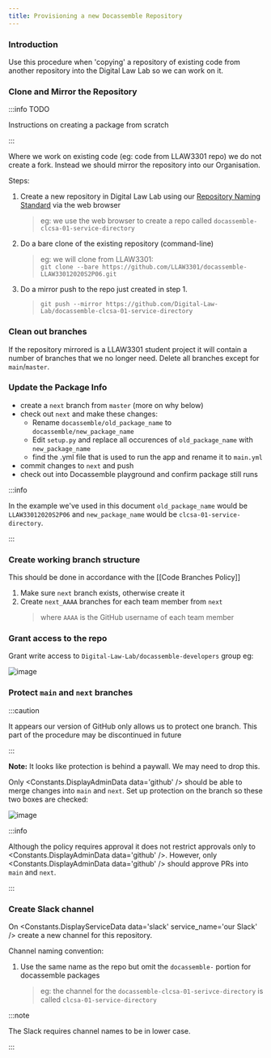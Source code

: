 ```yaml
---
title: Provisioning a new Docassemble Repository
---
```


### Introduction
Use this procedure when 'copying' a repository of existing code from another repository into the Digital Law Lab so we can work on it.

### Clone and Mirror the Repository

:::info TODO

Instructions on creating a package from scratch

:::

Where we work on existing code (eg: code from LLAW3301 repo) we do not create a fork.  Instead we should mirror the repository into our Organisation.

Steps:

1. Create a new repository in Digital Law Lab using our [Repository Naming Standard](/policies/repository-naming-standard) via the web browser
    > eg: we use the web browser to create a repo called `docassemble-clcsa-01-service-directory`
2. Do a bare clone of the existing repository (command-line)
    > eg: we will clone from LLAW3301:  
    > `git clone --bare https://github.com/LLAW3301/docassemble-LLAW33012020S2P06.git`
3. Do a mirror push to the repo just created in step 1.
    > `git push --mirror https://github.com/Digital-Law-Lab/docassemble-clcsa-01-service-directory`

### Clean out branches
If the repository mirrored is a LLAW3301 student project it will contain a number of branches that we no longer need.  Delete all branches except for `main`/`master`.

### Update the Package Info
- create a `next` branch from `master` (more on why below)
- check out `next` and make these changes:
  - Rename `docassemble/old_package_name` to `docassemble/new_package_name`
  - Edit `setup.py` and replace all occurences of `old_package_name` with `new_package_name`
  - find the .yml file that is used to run the app and rename it to `main.yml`
- commit changes to `next` and push
- check out into Docassemble playground and confirm package still runs

:::info

In the example we've used in this document `old_package_name` would be `LLAW33012020S2P06` and `new_package_name` would be `clcsa-01-service-directory`.

:::

### Create working branch structure
This should be done in accordance with the [[Code Branches Policy]]

1. Make sure `next` branch exists, otherwise create it
1. Create `next_AAAA` branches for each team member from `next`
    > where `AAAA` is the GitHub username of each team member

### Grant access to the repo
Grant write access to `Digital-Law-Lab/docassemble-developers` group eg:

![image](/img/docs/provision-add-teams.png)


### Protect `main` and `next` branches

:::caution

It appears our version of GitHub only allows us to protect one branch.  This 
part of the procedure may be discontinued in future

:::

**Note:** It looks like protection is behind a paywall.  We may need to drop this.

Only <Constants.DisplayAdminData data='github' /> should be able to merge changes into `main` and `next`.  Set up protection on the branch so these two boxes are checked:

![image](/img/docs/provision-protection.png)

:::info

Although the policy requires approval it does not restrict approvals only to <Constants.DisplayAdminData data='github' />.  However, only <Constants.DisplayAdminData data='github' /> should approve PRs into `main` and `next`.

:::

### Create Slack channel
On <Constants.DisplayServiceData data='slack' service_name='our Slack' /> create a new channel for this repository.

Channel naming convention:

1. Use the same name as the repo but omit the `docassemble-` portion for docassemble packages
    > eg: the channel for the `docassemble-clcsa-01-serivce-directory` is called `clcsa-01-service-directory`

:::note

The Slack requires channel names to be in lower case.

:::